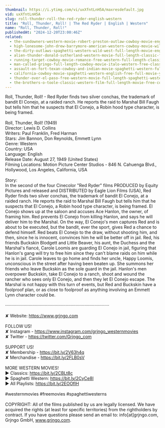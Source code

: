 ```yaml
---
thumbnail: https://i.ytimg.com/vi/uxXfntLnH5A/maxresdefault.jpg
vid: uxXfntLnH5A
slug: roll-thunder-roll-the-red-ryder-english-western
title: "Roll, Thunder, Roll! | The Red Ryder | English | Western"
name: "Roll, Thunder, Roll!"
publishedAt: "2024-12-20T23:00:46Z"
related:
  - the-sundowners-western-movie-robert-preston-outlaw-cowboy-movie-english
  - high-lonesome-john-drew-barrymore-american-western-cowboy-movie-wild-west-english
  - the-dirty-outlaws-spaghetti-western-wild-west-full-length-movie-english
  - alien-thunder-donald-sutherland-western-movie-full-length-classic-feature-film-english
  - running-target-cowboy-movie-romance-free-western-full-length-classic-movie
  - man-called-gringo-full-length-cowboy-movie-italo-western-free-classic-movie
  - assault-on-fort-texan-cowboy-and-indian-movie-spaghetti-western-full-movie-western-movies
  - california-cowboy-movie-spaghetti-western-english-free-full-movie-youtube-movies
  - thunder-over-el-paso-free-western-movie-full-length-spaghetti-western-full-action-movie
  - the-brothers-o-toole-classic-western-film-full-length-movie-free-cowboy-movie-wild-west
---
```


Roll, Thunder, Roll! - Red Ryder finds two silver conchas, the trademark of bandit El Conejo, at a raided ranch. He reports the raid to Marshal Bill Faugh but tells him that he suspects that El Conejo, a Robin hood type character, is being framed.<br />
<br />
Roll, Thunder, Roll! (1949)<br />
Director: Lewis D. Collins<br />
Writers: Paul Franklin, Fred Harman<br />
Stars: Jim Bannon, Don Reynolds, Emmett Lynn<br />
Genre: Western<br />
Country: USA<br />
Language: English<br />
Release Date: August 27, 1949 (United States)<br />
Filming Locations: Motion Picture Center Studios - 846 N. Cahuenga Blvd., Hollywood, Los Angeles, California, USA<br />
<br />
Story:<br />
In the second of the four Cinecolor "Red Ryder" films PRODUCED by Equity Pictures and released and DISTRIBUTED by Eagle Lion Films (USA), Red Ryder finds two silver conchas, the trademark of bandit El Conejo, at a raided ranch. He reports the raid to Marshal Bill Faugh but tells him that he suspects that El Conejo, a Robin hood type character, is being framed. El Conejo shows up at the saloon and accuses Ace Hanlon, the owner, of framing him. Red prevents El Conejo from killing Hanlon, and says he will deliver him to the Marshal. On the way, El Conejo's men captures Red and is about to be executed, but the bandit, ever the sport, gives Red a chance to defend himself. Red beats El Conejo to the draw, without shooting him, and then, since he is innocent, convinces him he will be better off in jail. Red, his friends Buckskin Blodgett and Little Beaver, his aunt, the Duchess and the Marshal's fiancé, Carole Loomis are guarding El Conejo in jail, figuring that Hanlon's gang will try to free him since they can't blame raids on him while he is in jail. Carole leaves to go home and finds her uncle, Happy Loomis, unconscious in the street after having been beaten up. She summons her friends who leave Buckskin as the sole guard in the jail. Hanlon's men overpower Buckskin, take El Conejo to a ranch, shoot and wound the rancher who sees only El Conejo, and then they let El Conejo escape. The Marshal is not happy with this turn of events, but Red and Buckskin have a foolproof plan, or as close to foolproof as anything involving an Emmett Lynn character could be.<br />
<br />
····················································································<br />
<br />
✘ Website: https://www.grjngo.com<br />
<br />
FOLLOW US!<br />
✘ Instagram - https://www.instagram.com/grjngo_westernmovies<br />
✘ Twitter - https://twitter.com/Grjngo_com<br />
<br />
SUPPORT US!<br />
✘ Membership - https://bit.ly/2V63h4q<br />
✘ Merchandise - https://bit.ly/2FLB0sV<br />
<br />
MORE WESTERN MOVIES! <br />
► Classics: https://bit.ly/2CBLt8c <br />
► Spaghetti Western: https://bit.ly/2CyCe8I <br />
► All Playlists: https://bit.ly/2EOOfIH <br />
<br />
#westernmovies #freemovies #spaghettiwesterns<br />
<br />
COPYRIGHT: All of the films published by us are legally licensed. We have acquired the rights (at least for specific territories) from the rightholders by contract. If you have questions please send an email to: info[at]grjngo.com, Grjngo GmbH, www.grjngo.com.